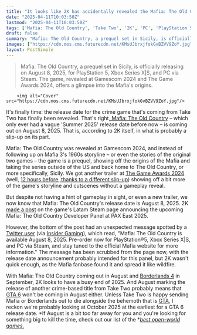```yaml
---
title: "It looks like 2K has accidentally revealed the Mafia: The Old Country release date ahead of PAX East"
date: "2025-04-11T10:03:50Z"
lastmod: "2025-04-11T10:03:50Z"
tags: ['Mafia: The Old Country', 'Take Two', '2K', 'PC', 'PlayStation 5', 'Xbox Series X|S', 'Crime Game', 'Action Game', 'Pre-quel', 'Third-Person Shooter']
draft: false
summary: "Mafia: The Old Country, a prequel set in Sicily, is officially releasing on August 8, 2025, for PlayStation 5, Xbox Series X|S, and PC via Steam.  The game, revealed at Gamescom 2024 and The Game Awards 2024, offers a glimpse into the Mafia's origins."
images: ["https://cdn.mos.cms.futurecdn.net/KMsUJbrxjfokGvBZVV9ZoY.jpg"]
layout: PostSimple
---
```

> Mafia: The Old Country, a prequel set in Sicily, is officially releasing on August 8, 2025, for PlayStation 5, Xbox Series X|S, and PC via Steam.  The game, revealed at Gamescom 2024 and The Game Awards 2024, offers a glimpse into the Mafia's origins.


        <img alt="Cover" src="https://cdn.mos.cms.futurecdn.net/KMsUJbrxjfokGvBZVV9ZoY.jpg"/>
        
It's finally time: the release date for the crime game that's coming from Take Two has finally been revealed. That's right,[ Mafia: The Old Country](https://www.gamesradar.com/games/third-person-shooter/mafia-the-old-country-guide/) – which only ever had a vague 'Summer 2025' release date before now – is coming out on August 8, 2025. That is, according to 2K itself, in what is probably a slip-up on its part.

Mafia: The Old Country was revealed at Gamescom 2024, and instead of following up on Mafia 3's 1960s storyline – or even the stories of the original two games – the game is a prequel, showing off the origins of the Mafia and taking the series outside of the US and back home to The Old Country, or more specifically, Sicily. We got another trailer at [The Game Awards 2024](https://www.gamesradar.com/news/live/game-awards-2024-everything-announced/) (well, [12 hours before, thanks to a different slip-up](https://www.gamesradar.com/games/action/mafia-the-old-country-trailer-summer-2025-release-window/)) showing off a bit more of the game's storyline and cutscenes without a gameplay reveal.

But despite not having a hint of gameplay in sight, or even a new trailer, we now know that Mafia: The Old Country's release date is August 8, 2025. 2K [made a post](https://store.steampowered.com/news/app/1941540/view/592894082264596999?l=latam) on the game's Latam Steam page announcing the upcoming Mafia: The Old Country Developer Panel at PAX East 2025.

However, the bottom of the post had an unexpected message spotted by a [Twitter user](https://x.com/videotechuk_/status/1910450426740088833) (via [Insider Gaming](https://insider-gaming.com/mafia-old-country-release-date-revealed-steam/)), which read, "Mafia: The Old Country is available August 8, 2025. Pre-order now for PlayStation®5, Xbox Series X|S, and PC via Steam, and stay tuned to the official Mafia website for more information." The message has been scrubbed from the page now, with the release date announcement probably intended for this panel, but 2K wasn't quick enough, as the Mafia fanbase found it and spread it like wildfire.

With Mafia: The Old Country coming out in August and [Borderlands 4](https://www.gamesradar.com/games/borderlands/borderlands-4-guide/) in September, 2K looks to have a busy end of 2025. And August marking the release of another crime-based title from Take Two probably means that [GTA 6](https://www.gamesradar.com/gta-6-guide/) won't be coming in August either. Unless Take Two is happy sending Mafia or Borderlands out to die alongside the behemoth that is [GTA](https://www.gamesradar.com/grand-theft-auto/), I reckon we're probably looking at October 2025 at the earliest for a GTA 6 release date. *If August is a bit too far away for you and you're looking for something big to kill the time, check out our list of the *[<em>best open-world games.</em>](https://www.gamesradar.com/best-open-world-games/)
        